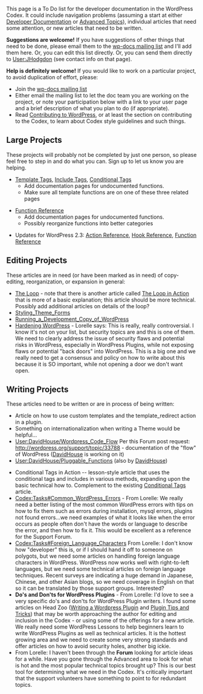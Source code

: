 This page is a To Do list for the developer documentation in the WordPress Codex. It could include navigation problems (assuming a start at either [[Developer Documentation]] or [[Advanced Topics]]), individual articles that need some attention, or new articles that need to be written.

'''Suggestions are welcome!''' If you have suggestions of other things that need to be done, please email them to the [[Mailing Lists#Documentation|wp-docs mailing list]] and I'll add them here. Or, you can edit this list directly. Or, you can send them directly to [[User:JHodgdon]] (see contact info on that page).

'''Help is definitely welcome!''' If you would like to work on a particular project, to avoid duplication of effort, please:
* Join the [[Mailing Lists#Documentation|wp-docs mailing list]]
* Either email the mailing list to let the doc team you are working on the project, or note your participation below with a link to your user page and a brief description of what you plan to do (if appropriate). 
* Read [[Contributing to WordPress]], or at least the section on contributing to the Codex, to learn about Codex style guidelines and such things.

==Large Projects==

These projects will probably not be completed by just one person, so please feel free to step in and do what you can. Sign up to let us know you are helping.

* [[Template Tags]], [[Include Tags]], [[Conditional Tags]] 
** Add documentation pages for undocumented functions. 
** Make sure all template functions are on one of these three related pages

* [[Function Reference]] 
** Add documentation pages for undocumented functions.
** Possibly reorganize functions into better categories

* Updates for WordPress 2.3: [[Action Reference]], [[Hook Reference]], [[Function Reference]]

==Editing Projects==

These articles are in need (or have been marked as in need) of copy-editing, reorganization, or expansion in general:

* [[The Loop]] - note that there is another article called [[The Loop in Action]] that is more of a basic explanation; this article should be more technical. Possibly add additional articles on details of the loop?
* [[Styling_Theme_Forms]]
* [[Running_a_Development_Copy_of_WordPress]]
* [[Hardening WordPress]] - Lorelle says: This is really, really controversial. I know it's not on your list, but security topics are and this is one of them. We need to clearly address the issue of security flaws and potential risks in WordPress, especially in WordPress Plugins, while not exposing flaws or potential "back doors" into WordPress. This is a big one and we really need to get a consensus and policy on how to write about this because it is SO important, while not opening a door we don't want open.

==Writing Projects==
These articles need to be written or are in process of being written:

* Article on how to use custom templates and the template_redirect action in a plugin.
* Something on internationalization when writing a Theme would be helpful...
* [[User:DavidHouse/Wordpress_Code_Flow]] Per this Forum post request: http://wordpress.org/support/topic/33788 - documentation of the "flow" of WordPress ([[User:DavidHouse|DavidHouse]] is working on it)
* [[User:DavidHouse/Pluggable_Functions]] (also by [[User:DavidHouse|DavidHouse]])
<!-- * [[Database_Description20]] - in progress. A version for WordPress 2.3 would also be helpful.  Commented out by MichaelH -->
* Conditional Tags in Action -- lesson-style article that uses the conditional tags and includes in various methods, expanding upon the basic technical how to.  Complement to the existing [[Conditional Tags]] article.
* [[Codex:Tasks#Common_WordPress_Errors]] - From Lorelle: We really need a better listing of the most common WordPress errors with tips on how to fix them such as errors during installation, mysql errors, plugins not found errors...we need examples of what it looks like when the error occurs as people often don't have the words or language to describe the error, and then how to fix it. This would be excellent as a reference for the Support Forum.
* [[Codex:Tasks#Foreign_Language_Characters]] From Lorelle: I don't know how "developer" this is, or if I should hand it off to someone on polygots, but we need some articles on handling foreign language characters in WordPress. WordPress now works well with right-to-left languages, but we need some technical articles on foreign language techniques. Recent surveys are indicating a huge demand in Japanese, Chinese, and other Asian blogs, so we need coverage in English on that so it can be translated by those support groups. Interested?
* '''Do's and Don'ts for WordPress Plugins''' - From Lorelle: I'd love to see a very specific do's and don'ts for WordPress Plugin writers. I found some articles on Head Zoo ([http://headzoo.com/tutorials/writing-a-wordpress-plugin Writing a Wordpress Plugin] and [http://headzoo.com/tutorials/wordpress-plugin-tips-and-tricks Plugin Tips and Tricks]) that may be worth approaching the author for editing and inclusion in the Codex - or using some of the offerings for a new article. We really need some WordPress Lessons to help beginners learn to write WordPress Plugins as well as technical articles. It is the hottest growing area and we need to create some very strong standards and offer articles on how to avoid security holes, another big ickie.
* From Lorelle: I haven't been through the '''Forum''' looking for article ideas for a while. Have you gone through the Advanced area to look for what is hot and the most popular technical topics brought up? This is our best tool for determining what we need in the Codex. It's critically important that the support volunteers have something to point to for redundant topics.